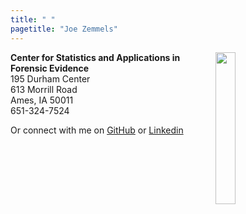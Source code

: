 ```yaml
---
title: " "
pagetitle: "Joe Zemmels"
---
```


<link rel="stylesheet" href="styles.css" type="text/css">
<!-- <link rel="stylesheet" href="academicicons/css/academicons.min.css"/> -->

<img src="images/csafe-logo-90.png" style="width:25%; margin-right: 50px" align="right">

**Center for Statistics and Applications in Forensic Evidence**<br>
195 Durham Center<br>
613 Morrill Road<br>
Ames, IA 50011<br>
651-324-7524<br>

Or connect with me on [GitHub](https://github.com/jzemmels) or [Linkedin](https://www.linkedin.com/in/josephzemmels)
